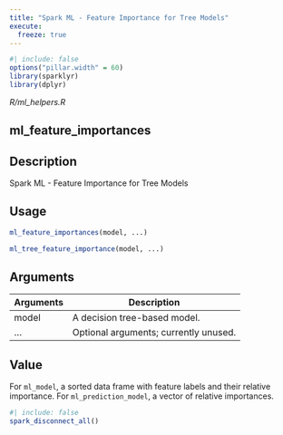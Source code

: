 ```yaml
---
title: "Spark ML - Feature Importance for Tree Models"
execute:
  freeze: true
---
```


```r
#| include: false
options("pillar.width" = 60)
library(sparklyr) 
library(dplyr)
```

*R/ml_helpers.R*

## ml_feature_importances

## Description
Spark ML - Feature Importance for Tree Models 


## Usage
```r
ml_feature_importances(model, ...) 

ml_tree_feature_importance(model, ...) 
```

## Arguments
|Arguments|Description|
|---|---|
| model | A decision tree-based model. |
| ... | Optional arguments; currently unused. |



## Value
For `ml_model`, a sorted data frame with feature labels and their relative importance.   For `ml_prediction_model`, a vector of relative importances. 





```r
#| include: false
spark_disconnect_all()
```
